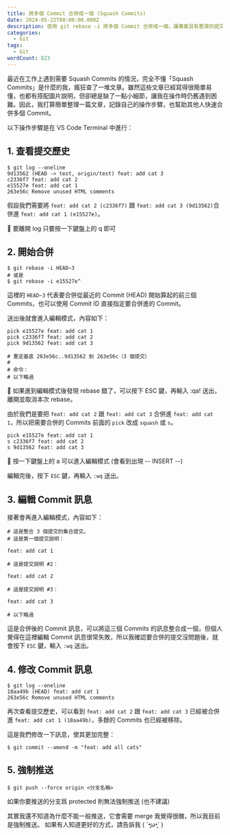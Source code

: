 ```yaml
---
title: 將多個 Commit 合併成一個 (Squash Commits)
date: 2024-05-22T00:00:00.000Z
description: 使用 git rebase -i 將多個 Commit 合併成一個，讓專案具有整潔的提交歷史記錄。
categories:
  - Git
tags:
  - Git
wordCount: 823
---
```


最近在工作上遇到需要 Squash Commits 的情況，完全不懂「Squash Commits」是什麼的我，瘋狂查了一堆文章。雖然這些文章已經寫得很簡單易懂，也都有搭配圖片說明，但卻總是缺了一點小細節，讓我在操作時仍舊遇到困難。因此，我打算簡單整理一篇文章，記錄自己的操作步驟，也幫助其他人快速合併多個 Commit。

以下操作步驟是在 VS Code Terminal 中進行：

## 1. 查看提交歷史

```shell
$ git log --oneline
9d13562 (HEAD -> test, origin/test) feat: add cat 3
c2336f7 feat: add cat 2
e15527e feat: add cat 1
263e56c Remove unused HTML comments
```

假設我們需要將 `feat: add cat 2 (c2336f7)` 跟 `feat: add cat 3 (9d13562)`合併進 `feat: add cat 1 (e15527e)`。

📌 要離開 log 只要按一下鍵盤上的 q 即可

## 2. 開始合併

```shell
$ git rebase -i HEAD~3
# 或是
$ git rebase -i e15527e^
```

這裡的 `HEAD~3` 代表要合併從最近的 Commit (HEAD) 開始算起的前三個 Commits，也可以使用 Commit ID 直接指定要合併進的 Commit。

送出後就會進入編輯模式，內容如下：

```shell
pick e15527e feat: add cat 1
pick c2336f7 feat: add cat 2
pick 9d13562 feat: add cat 3

# 重定基底 263e56c..9d13562 到 263e56c（3 個提交）
#
# 命令：
# 以下略過
```

📌 如果進到編輯模式後發現 rebase 錯了，可以按下 ESC 鍵，再輸入 :qa! 送出，離開並取消本次 rebase。

由於我們是要把 `feat: add cat 2` 跟 `feat: add cat 3` 合併進 `feat: add cat 1`，所以把需要合併的 Commits 前面的 `pick` 改成 `squash` 或 `s`。

```shell
pick e15527e feat: add cat 1
s c2336f7 feat: add cat 2
s 9d13562 feat: add cat 3
```

📌 按一下鍵盤上的 a 可以進入編輯模式 (會看到出現 -- INSERT --)

編輯完後，按下 `ESC` 鍵，再輸入 `:wq` 送出。

## 3. 編輯 Commit 訊息

接著會再進入編輯模式，內容如下：

```shell
# 這是整合 3 個提交的集合提交。
# 這是第一個提交說明：

feat: add cat 1

# 這是提交說明 #2：

feat: add cat 2

# 這是提交說明 #3：

feat: add cat 3

# 以下略過
```

這是合併後的 Commit 訊息，可以將這三個 Commits 的訊息整合成一個，但個人覺得在這裡編輯 Commit 訊息很常失敗，所以我確認要合併的提交沒問題後，就會按下 `ESC` 鍵，輸入 `:wq` 送出。

## 4. 修改 Commit 訊息

```shell
$ git log --oneline
18aa49b (HEAD) feat: add cat 1
263e56c Remove unused HTML comments
```

再次查看提交歷史，可以看到 `feat: add cat 2` 跟 `feat: add cat 3` 已經被合併進 `feat: add cat 1 (18aa49b)`，多餘的 Commits 也已經被移除。

這是我們修改一下訊息，使其更加完整：

```shell
$ git commit --amend -m "feat: add all cats"
```

## 5. 強制推送

```shell
$ git push --force origin <分支名稱>
```

如果你要推送的分支爲 protected 則無法強制推送 (也不建議)

其實我還不知道為什麼不能一般推送，它會需要 merge 我覺得很醜，所以我目前是強制推送。
如果有人知道更好的方式，請告訴我 ( ´•̥ω•̥` )
